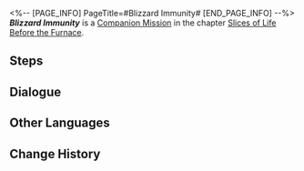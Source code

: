 <%-- [PAGE_INFO]
PageTitle=#Blizzard Immunity#
[END_PAGE_INFO] --%>
{{Stub|Dialogue.}}
{{Mission Infobox
|id            = 2011400
|title         = 
|image         = {{subst:void|<!--$UPLOAD:<<SpriteOutput/Chronicle/2011400_f.png>-<Mission Blizzard Immunity Stelle.png>-<Fate's Atlas Images>>-->}}{{subst:void|<!--$UPLOAD:<<SpriteOutput/Chronicle/2011400_m.png>-<Mission Blizzard Immunity Caelus.png>-<Fate's Atlas Images>>-->}}
<gallery>
Mission Blizzard Immunity Stelle.png|Stelle
Mission Blizzard Immunity Caelus.png|Caelus
</gallery>
|type          = Companion
|event_name    = 
|chapter       = Slices of Life Before the Furnace
|requirements  = 
* [[Companion Mission]] ''[[Origin of the Medicine]]'' completed
* [[Trailblaze Mission]] ''[[Soldiers Stay Silent]]'' completed
|summary       = Natasha erected a gravestone for her departed brother, symbolizing her departure from the past.<br />She will continue her research on "Blizzard Immunity" in her own way.
|characters    = Trailblazer
|startLocation = [[Jarilo-VI]] - [[Boulder Town]]
|world         = Jarilo-VI
|area          = Boulder Town
|prev          = Origin of the Medicine
|next          = 
|rewards       = 
}}
'''''Blizzard Immunity''''' is a [[Companion Mission]] in the chapter [[Slices of Life Before the Furnace]].

==Steps==


<!--
==Gameplay Notes==

--><!--
==Trial Character==

-->
==Dialogue==
{{Stub Dialogue}}

{{Dialogue End}}

==Other Languages==
{{Other Languages
|en   = Blizzard Immunity
|zhs  = 风雪免疫
|zht  = 風雪免疫
|ja   = 吹雪免疫
|ko   = 눈보라 면역
|es   = Inmunidad a la ventisca
|fr   = Immunité au blizzard
|ru   = Иммунитет к метели
|th   = ภูมิต้านลมหนาว
|vi   = Miễn Dịch Gió Tuyết
|de   = Immunität gegen Schneesturm
|id   = Kekebalan Pada Badai
|pt   = Imunidade à Nevasca
}}

==Change History==
{{Change History|1.0}}
